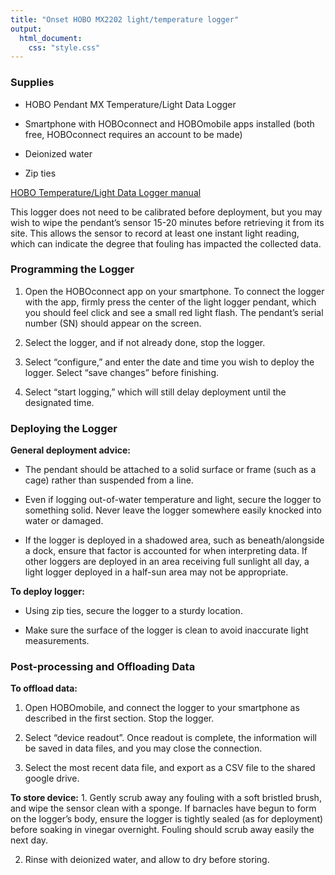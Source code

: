 ```yaml
---
title: "Onset HOBO MX2202 light/temperature logger"
output: 
  html_document:
    css: "style.css"
---
```

### Supplies

- HOBO Pendant MX Temperature/Light Data Logger

- Smartphone with HOBOconnect and HOBOmobile apps installed (both free, HOBOconnect requires an account to be made)

- Deionized water

- Zip ties

[HOBO Temperature/Light Data Logger manual
](https://manuals.plus/hobo/pendant-mx-temp-mx2201-and-templight-mx2202-data-logger-manual.pdf)

This logger does not need to be calibrated before deployment, but you may wish to wipe the pendant’s sensor 15-20 minutes before retrieving it from its site. This allows the sensor to record at least one instant light reading, which can indicate the degree that fouling has impacted the collected data. 

### Programming the Logger

1. Open the HOBOconnect app on your smartphone. To connect the logger with the app, firmly press the center of the light logger pendant, which you should feel click and see a small red light flash. The pendant’s serial number (SN) should appear on the screen.

2. Select the logger, and if not already done, stop the logger.

3. Select “configure,” and enter the date and time you wish to deploy the logger. Select “save changes” before finishing. 

4. Select “start logging,” which will still delay deployment until the designated time.

### Deploying the Logger

**General deployment advice:**

- The pendant should be attached to a solid surface or frame (such as a cage) rather than suspended from a line.

- Even if logging out-of-water temperature and light, secure the logger to something solid. Never leave the logger somewhere easily knocked into water or damaged. 

- If the logger is deployed in a shadowed area, such as beneath/alongside a dock, ensure that factor is accounted for when interpreting data. If other loggers are deployed in an area receiving full sunlight all day, a light logger deployed in a half-sun area may not be appropriate. 

**To deploy logger:**

- Using zip ties, secure the logger to a sturdy location.

- Make sure the surface of the logger is clean to avoid inaccurate light measurements. 

### Post-processing and Offloading Data

**To offload data:**

1. Open HOBOmobile, and connect the logger to your smartphone as described in the first section. Stop the logger.

2. Select “device readout”. Once readout is complete, the information will be saved in data files, and you may close the connection. 

3. Select the most recent data file, and export as a CSV file to the shared google drive. 

**To store device:**
1. Gently scrub away any fouling with a soft bristled brush, and wipe the sensor clean with a sponge. If barnacles have begun to form on the logger’s body, ensure the logger is tightly sealed (as for deployment) before soaking in vinegar overnight. Fouling should scrub away easily the next day. 

2. Rinse with deionized water, and allow to dry before storing. 

